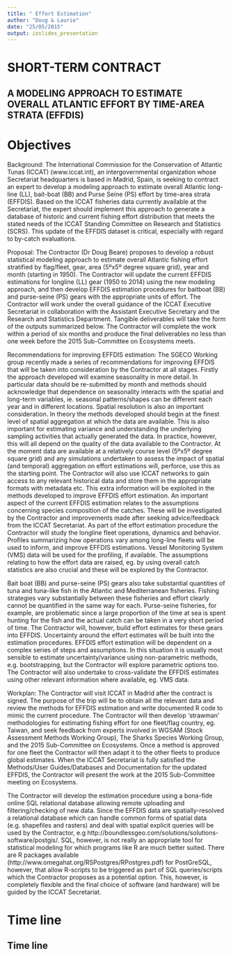 ```yaml
---
title: " Effort Estimation"
author: "Doug & Laurie"
date: "25/05/2015"
output: ioslides_presentation
---
```


# SHORT-TERM CONTRACT 
## A MODELING APPROACH TO ESTIMATE OVERALL ATLANTIC EFFORT BY TIME-AREA STRATA (EFFDIS)

# Objectives

Background: The International Commission for the Conservation of Atlantic Tunas (ICCAT) (www.iccat.int), an intergovernmental organization whose Secretariat headquarters is based in Madrid, Spain, is seeking to contract an expert to develop a modeling approach to estimate overall Atlantic long-line (LL), bait-boat (BB) and Purse Seine (PS) effort by time-area strata (EFFDIS). Based on the ICCAT fisheries data currently available at the Secretariat, the expert should implement this approach to generate a database of historic and current fishing effort distribution that meets the stated needs of the ICCAT Standing Committee on Research and Statistics (SCRS).  This update of the EFFDIS dataset is critical, especially with regard to by-catch evaluations.  

Proposal: The Contractor (Dr Doug Beare) proposes to develop a robust statistical modeling approach to estimate overall Atlantic fishing effort stratified by flag/fleet, gear, area (5ºx5º degree square grid), year and month (starting in 1950).  The Contractor will update the current EFFDIS estimations for longline (LL) gear (1950 to 2014) using the new modeling approach, and then develop EFFDIS  estimation procedures for baitboat (BB) and purse-seine (PS) gears with the appropriate units of effort.  The Contractor will work under the overall guidance of the ICCAT Executive Secretariat in collaboration with the Assistant Executive Secretary and the Research and Statistics Department.  Tangible deliverables will take the form of the outputs summarized below. The Contractor will complete the work within a period of six months and produce the final deliverables no less than one week before the 2015 Sub-Committee on Ecosystems meets.

Recommendations for improving EFFDIS estimation: The SGECO Working group recently made a series of recommendations for improving EFFDIS that will be taken into consideration by the Contractor at all stages.  Firstly the approach developed will examine seasonality in more detail. In particular data should be re-submitted by month and methods should acknowledge that dependence on seasonality interacts with the spatial and long-term variables, ie. seasonal patterns/shapes can be different each year and in different locations.  Spatial resolution is also an important consideration.   In theory the methods developed should begin at the finest level of spatial aggregation at which the data are available. This is also important for estimating variance and understanding the underlying sampling activities that actually generated the data.  In practice, however, this will all depend on the quality of the data available to the Contractor. At the moment data are available at a relatively course level (5ºx5º degree square grid) and any simulations undertaken to assess the impact of spatial (and temporal) aggregation on effort estimations will, perforce, use this as the starting point.  The Contractor will also use ICCAT networks to gain access to any relevant historical data and store them in the appropriate formats with metadata etc.  This extra information will be exploited in the methods developed to improve EFFDIS effort estimation. An important aspect of the current EFFDIS estimation relates to the assumptions concerning species composition of the catches.  These will be investigated by the Contractor and improvements made after seeking advice/feedback from the ICCAT Secretariat.  As part of the effort estimation procedure the Contractor will study the longline fleet operations, dynamics and behavior. Profiles summarizing how operations vary among long-line fleets will be used to inform, and improve EFFDIS estimations. Vessel Monitoring System (VMS) data will be used for the profiling, if available.  The assumptions relating to how the effort data are raised, eg. by using overall catch statistics are also crucial and these will be explored by the Contractor.   

Bait boat (BB) and purse-seine (PS) gears also take substantial quantities of tuna and tuna-like fish in the Atlantic and Mediterranean fisheries. Fishing strategies vary substantially between these fisheries and effort clearly cannot be quantified in the same way for each. Purse-seine fisheries, for example, are problematic since a large proportion of the time at sea is spent hunting for the fish and the actual catch can be taken in a very short period of time. The Contractor will, however, build effort estimates for these gears into EFFDIS.  Uncertainty around the effort estimates will be built into the estimation procedures. EFFDIS effort estimation will be dependent on a complex series of steps and assumptions. In this situation it is usually most sensible to estimate uncertainty/variance using non-parametric methods, e.g. bootstrapping, but the Contractor will explore parametric options too. The Contractor will also undertake to cross-validate the EFFDIS estimates using other relevant information where available, eg. VMS data.

Workplan: The Contractor will visit ICCAT in Madrid after the contract is signed. The purpose of the trip will be to obtain all the relevant data and review the methods for EFFDIS estimation and write documented R code to mimic the current procedure. The Contractor will then develop  ‘strawman’ methodologies for estimating fishing effort for one fleet/flag country, eg. Taiwan, and seek feedback from experts involved in WGSAM (Stock Assessment Methods Working Group), The Sharks Species Working Group, and the 2015 Sub-Committee on Ecosystems.  Once a method is approved for one fleet the Contractor will then adapt it to the other fleets to produce global estimates.  When the ICCAT Secretariat is fully satisfied the Methods/User Guides/Databases and Documentation for the updated EFFDIS, the Contractor will present the work at the 2015 Sub-Committee meeting on Ecosystems.

The Contractor will develop the estimation procedure using a bona-fide online SQL relational database allowing remote uploading and filtering/checking of new data.  Since the EFFDIS data are spatially-resolved a relational database which can handle common forms of spatial data (e.g. shapefiles and rasters)  and deal with spatial explicit queries will be used by the Contractor, e.g http://boundlessgeo.com/solutions/solutions-software/postgis/.  SQL, however, is not really an appropriate tool for statistical modeling for which programs like R are much better suited. There are R packages available (http://www.omegahat.org/RSPostgres/RPostgres.pdf) for PostGreSQL, however, that allow R-scripts to be triggered as part of SQL queries/scripts which the Contractor proposes as a potential option.  This, however, is completely flexible and the final choice of software (and hardware) will be guided by the ICCAT Secretariat.

# Time line
## Time line
